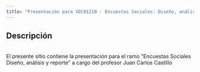 ```yaml
---
title: "Presentación para SOC01210 - Encuestas Sociales: Diseño, análisis y reporte"
---
```

## Descripción
<br>El presente sitio contiene la presentación para el ramo "Encuestas Sociales
Diseño, análisis y reporte" a cargo del profesor Juan Carlos Castillo</br>  

